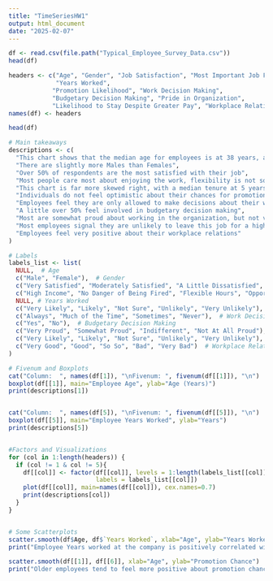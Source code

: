 ```yaml
---
title: "TimeSeriesHW1"
output: html_document
date: "2025-02-07"
---
```


```r
df <- read.csv(file.path("Typical_Employee_Survey_Data.csv"))
head(df)

headers <- c("Age", "Gender", "Job Satisfaction", "Most Important Job Factor", 
             "Years Worked", 
            "Promotion Likelihood", "Work Decision Making", 
            "Budgetary Decision Making", "Pride in Organization", 
            "Likelihood to Stay Despite Greater Pay", "Workplace Relations")
names(df) <- headers            

head(df)

# Main takeaways
descriptions <- c(
  "This chart shows that the median age for employees is at 38 years, and shows little skew except for some outliers in the 60s range",
  "There are slightly more Males than Females",
  "Over 50% of respondents are the most satisfied with their job",
  "Most people care most about enjoying the work, flexibility is not so important",
  "This chart is far more skewed right, with a median tenure at 5 years, but many employees who have worked far longer, including for over 50 years",
  "Individuals do not feel optimistic about their chances for promotion",
  "Employees feel they are only allowed to make decisions about their work moderately",
  "A little over 50% feel involved in budgetary decision making",
  "Most are somewhat proud about working in the organization, but not very proud",
  "Most employees signal they are unlikely to leave this job for a higher paying opportunity",
  "Employees feel very positive about their workplace relations"
)

# Labels
labels_list <- list(
  NULL,  # Age
  c("Male", "Female"),  # Gender
  c("Very Satisfied", "Moderately Satisfied", "A Little Dissatisfied", "Very Dissatisfied"),  # Job Satisfaction
  c("High Income", "No Danger of Being Fired", "Flexible Hours", "Opportunities for Advancement"),  # Most Important Job Factor
  NULL, # Years Worked
  c("Very Likely", "Likely", "Not Sure", "Unlikely", "Very Unlikely"),  # Promotion Likelihood
  c("Always", "Much of the Time", "Sometimes", "Never"),  # Work Decision Making
  c("Yes", "No"),  # Budgetary Decision Making
  c("Very Proud", "Somewhat Proud", "Indifferent", "Not At All Proud"),  # Pride in Organization
  c("Very Likely", "Likely", "Not Sure", "Unlikely", "Very Unlikely"),  # Likelihood to Stay Despite Greater Pay
  c("Very Good", "Good", "So So", "Bad", "Very Bad")  # Workplace Relations
)

# Fivenum and Boxplots
cat("Column:  ", names(df[1]), "\nFivenum: ", fivenum(df[[1]]), "\n")
boxplot(df[[1]], main="Employee Age", ylab="Age (Years)")
print(descriptions[1])


cat("Column:  ", names(df[5]), "\nFivenum: ", fivenum(df[[5]]), "\n")
boxplot(df[[5]], main="Employee Years Worked", ylab="Years")
print(descriptions[5])


#Factors and Visualizations
for (col in 1:length(headers)) {
  if (col != 1 & col != 5){
    df[[col]] <- factor(df[[col]], levels = 1:length(labels_list[[col]]), 
                        labels = labels_list[[col]])
    plot(df[[col]], main=names(df[[col]]), cex.names=0.7)
    print(descriptions[col])
  }
}


# Some Scatterplots
scatter.smooth(df$Age, df$`Years Worked`, xlab="Age", ylab="Years Worked")
print("Employee Years worked at the company is positively correlated with Age, which makes intuitive sense")

scatter.smooth(df[[1]], df[[6]], xlab="Age", ylab="Promotion Chance")
print("Older employees tend to feel more positive about promotion chances")
```

